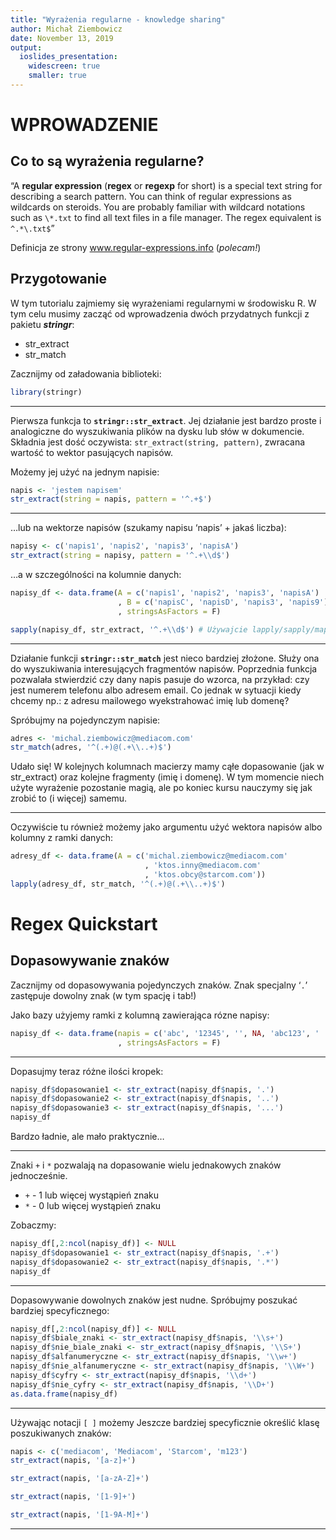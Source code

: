 ```yaml
---
title: "Wyrażenia regularne - knowledge sharing"
author: Michał Ziembowicz
date: November 13, 2019
output:
  ioslides_presentation:
    widescreen: true
    smaller: true
---
```


# WPROWADZENIE

## **Co to są wyrażenia regularne?**

"A **regular expression** (**regex** or **regexp** for short) is a special text string for describing a search pattern. You can think of regular expressions as wildcards on steroids. You are probably familiar with wildcard notations such as ```\*.txt``` to find all text files in a file manager. The regex equivalent is ```^.*\.txt$``` "

Definicja ze strony [www.regular-expressions.info](https://www.regular-expressions.info/) (*polecam!*)

## Przygotowanie

W tym tutorialu zajmiemy się wyrażeniami regularnymi w środowisku R. W tym celu musimy zacząć od wprowadzenia dwóch przydatnych funkcji z pakietu ***stringr***:

- str_extract
- str_match

Zacznijmy od załadowania biblioteki:
```r
library(stringr)
```

---

Pierwsza funkcja to **```stringr::str_extract```**. Jej działanie jest bardzo proste i analogiczne do wyszukiwania plików na dysku lub słów w dokumencie. Składnia jest dość oczywista: ```str_extract(string, pattern)```, zwracana wartość to wektor pasujących napisów.

Możemy jej użyć na jednym napisie:
```r
napis <- 'jestem napisem'
str_extract(string = napis, pattern = '^.+$')
```

---

...lub na wektorze napisów (szukamy napisu 'napis' + jakaś liczba):

```r
napisy <- c('napis1', 'napis2', 'napis3', 'napisA')
str_extract(string = napisy, pattern = '^.+\\d$')
```


...a w szczególności na kolumnie danych:

```r
napisy_df <- data.frame(A = c('napis1', 'napis2', 'napis3', 'napisA')
                        , B = c('napisC', 'napisD', 'napis3', 'napis9')
                        , stringsAsFactors = F)

sapply(napisy_df, str_extract, '^.+\\d$') # Używajcie lapply/sapply/mapply/apply ! ;P
```

---

Działanie funkcji **```stringr::str_match```** jest nieco bardziej złożone. Służy ona do wyszukiwania interesujących fragmentów napisów. Poprzednia funkcja pozwalała stwierdzić czy dany napis pasuje do wzorca, na przykład: czy jest numerem telefonu albo adresem email. Co jednak w sytuacji kiedy chcemy np.: z adresu mailowego wyekstrahować imię lub domenę? 


Spróbujmy na pojedynczym napisie:
```r
adres <- 'michal.ziembowicz@mediacom.com'
str_match(adres, '^(.+)@(.+\\..+)$')
```

Udało się! W kolejnych kolumnach macierzy mamy cąłe dopasowanie (jak w str_extract) oraz kolejne fragmenty (imię i domenę).
W tym momencie niech użyte wyrażenie pozostanie magią, ale po koniec kursu nauczymy się jak zrobić to (i więcej) samemu.

---

Oczywiście tu również możemy jako argumentu użyć wektora napisów albo kolumny z ramki danych:

```r
adresy_df <- data.frame(A = c('michal.ziembowicz@mediacom.com'
                              , 'ktos.inny@mediacom.com'
                              , 'ktos.obcy@starcom.com'))
lapply(adresy_df, str_match, '^(.+)@(.+\\..+)$')
```

# Regex Quickstart

## Dopasowywanie znaków

Zacznijmy od dopasowywania pojedynczych znaków. Znak specjalny '```.```' zastępuje dowolny znak (w tym spację i tab!)

Jako bazy użyjemy ramki z kolumną zawierająca rózne napisy:
```r
napisy_df <- data.frame(napis = c('abc', '12345', '', NA, 'abc123', '   ', '\t')
                        , stringsAsFactors = F)
```

---

Dopasujmy teraz różne ilości kropek:
```r
napisy_df$dopasowanie1 <- str_extract(napisy_df$napis, '.')
napisy_df$dopasowanie2 <- str_extract(napisy_df$napis, '..')
napisy_df$dopasowanie3 <- str_extract(napisy_df$napis, '...')
napisy_df
```

Bardzo ładnie, ale mało praktycznie...

---

Znaki ```+``` i ```*``` pozwalają na dopasowanie wielu jednakowych znaków jednocześnie. 

- ```+```  - 1 lub więcej wystąpień znaku
- ```*```  - 0 lub więcej wystąpień znaku

Zobaczmy:

```r
napisy_df[,2:ncol(napisy_df)] <- NULL
napisy_df$dopasowanie1 <- str_extract(napisy_df$napis, '.+')
napisy_df$dopasowanie2 <- str_extract(napisy_df$napis, '.*')
napisy_df
```

---

Dopasowywanie dowolnych znaków jest nudne. Spróbujmy poszukać bardziej specyficznego:

```r
napisy_df[,2:ncol(napisy_df)] <- NULL
napisy_df$biale_znaki <- str_extract(napisy_df$napis, '\\s+')
napisy_df$nie_biale_znaki <- str_extract(napisy_df$napis, '\\S+')
napisy_df$alfanumeryczne <- str_extract(napisy_df$napis, '\\w+')
napisy_df$nie_alfanumeryczne <- str_extract(napisy_df$napis, '\\W+')
napisy_df$cyfry <- str_extract(napisy_df$napis, '\\d+')
napisy_df$nie_cyfry <- str_extract(napisy_df$napis, '\\D+')
as.data.frame(napisy_df)
```

---

Używając notacji ```[ ]``` możemy Jeszcze bardziej specyficznie określić klasę poszukiwanych znaków:

```r
napis <- c('mediacom', 'Mediacom', 'Starcom', 'm123')
str_extract(napis, '[a-z]+')
```
```r
str_extract(napis, '[a-zA-Z]+')
```

```r
str_extract(napis, '[1-9]+')
```

```r
str_extract(napis, '[1-9A-M]+')
```

---

